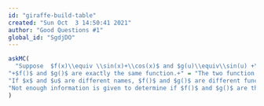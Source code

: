 ```yaml
---
id: "giraffe-build-table"
created: "Sun Oct  3 14:50:41 2021"
author: "Good Questions #1"
global_id: "SgdjDO"
---
```


```r
askMC(
  "Suppose  $f(x)\\equiv \\sin(x)+\\cos(x)$ and $g(u)\\equiv\\sin(u) +\\cos(u)$ and that the domains of both are the entire number line. Which one of the following is true?",
"+$f()$ and $g()$ are exactly the same function.+" = "The two function definitions are exactly the same, but for using different names for the input. The name of the input is irrelevant so long as it's used consistently in the definition.",
"If $x$ and $u$ are different names, $f()$ and $g()$ are different functions." =  "The name of the input is irrelevant so long as it's used consistently in the definition.",
"Not enough information is given to determine if $f()$ and $g()$ are the same."
)
```
